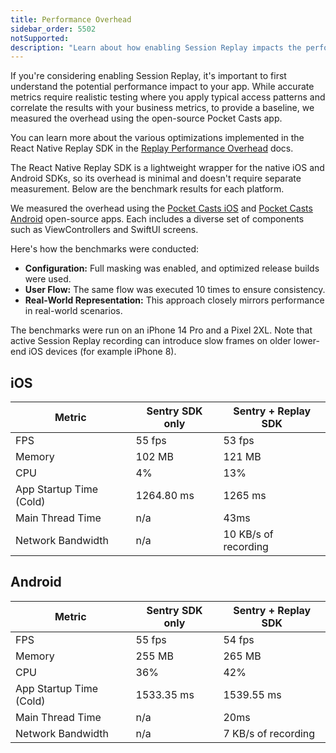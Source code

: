 ```yaml
---
title: Performance Overhead
sidebar_order: 5502
notSupported:
description: "Learn about how enabling Session Replay impacts the performance of your application."
---
```


If you're considering enabling Session Replay, it's important to first understand the potential performance impact to your app. While accurate metrics require realistic testing where you apply typical access patterns and correlate the results with your business metrics, to provide a baseline, we measured the overhead using the open-source Pocket Casts app.

You can learn more about the various optimizations implemented in the React Native Replay SDK in the [Replay Performance Overhead](/product/explore/session-replay/mobile/performance-overhead/) docs.

The React Native Replay SDK is a lightweight wrapper for the native iOS and Android SDKs, so its overhead is minimal and doesn't require separate measurement. Below are the benchmark results for each platform.

We measured the overhead using the [Pocket Casts iOS](https://github.com/Automattic/pocket-casts-ios) and [Pocket Casts Android](https://github.com/Automattic/pocket-casts-android) open-source apps. Each includes a diverse set of components such as ViewControllers and SwiftUI screens.

Here's how the benchmarks were conducted:

- **Configuration:** Full masking was enabled, and optimized release builds were used.
- **User Flow:** The same flow was executed 10 times to ensure consistency.
- **Real-World Representation:** This approach closely mirrors performance in real-world scenarios.

The benchmarks were run on an iPhone 14 Pro and a Pixel 2XL. Note that active Session Replay recording can introduce slow frames on older lower-end iOS devices (for example iPhone 8).

## iOS

| Metric                           | Sentry SDK only | Sentry + Replay SDK |
| -------------------------------- | --------------- | ------------------- |
| FPS                              | 55 fps          | 53 fps              |
| Memory                           | 102 MB          | 121 MB              |
| CPU                              | 4%              | 13%                 |
| App Startup Time (Cold)          | 1264.80 ms      | 1265 ms             |
| Main Thread Time                 | n/a             | 43ms                |
| Network Bandwidth                | n/a             | 10 KB/s of recording|



## Android

| Metric                           | Sentry SDK only | Sentry + Replay SDK |
| -------------------------------- | --------------- | ------------------- |
| FPS                              | 55 fps          | 54 fps              |
| Memory                           | 255 MB          | 265 MB              |
| CPU                              | 36%             | 42%                 |
| App Startup Time (Cold)          | 1533.35 ms      | 1539.55 ms          |
| Main Thread Time                 | n/a             | 20ms                |
| Network Bandwidth                | n/a             | 7 KB/s of recording |
